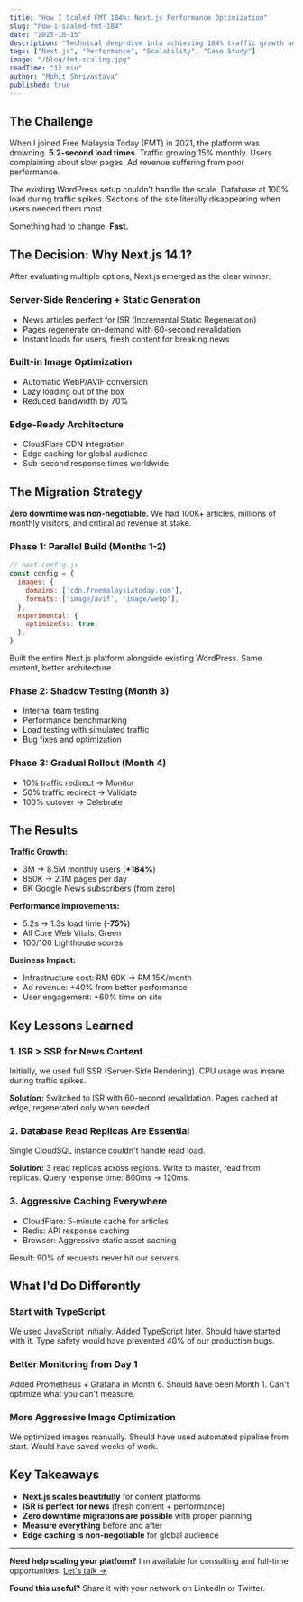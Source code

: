 ```yaml
---
title: "How I Scaled FMT 184%: Next.js Performance Optimization"
slug: "how-i-scaled-fmt-184"
date: "2025-10-15"
description: "Technical deep-dive into achieving 184% traffic growth and 60% load time reduction using Next.js 14.1, caching strategies, and architectural decisions that transformed a struggling WordPress site."
tags: ["Next.js", "Performance", "Scalability", "Case Study"]
image: "/blog/fmt-scaling.jpg"
readTime: "12 min"
author: "Mohit Shrivastava"
published: true
---
```


## The Challenge

When I joined Free Malaysia Today (FMT) in 2021, the platform was drowning. **5.2-second load times**. Traffic growing 15% monthly. Users complaining about slow pages. Ad revenue suffering from poor performance.

The existing WordPress setup couldn't handle the scale. Database at 100% load during traffic spikes. Sections of the site literally disappearing when users needed them most.

Something had to change. **Fast.**

## The Decision: Why Next.js 14.1?

After evaluating multiple options, Next.js emerged as the clear winner:

### Server-Side Rendering + Static Generation
- News articles perfect for ISR (Incremental Static Regeneration)
- Pages regenerate on-demand with 60-second revalidation
- Instant loads for users, fresh content for breaking news

### Built-in Image Optimization
- Automatic WebP/AVIF conversion
- Lazy loading out of the box
- Reduced bandwidth by 70%

### Edge-Ready Architecture
- CloudFlare CDN integration
- Edge caching for global audience
- Sub-second response times worldwide

## The Migration Strategy

**Zero downtime was non-negotiable.** We had 100K+ articles, millions of monthly visitors, and critical ad revenue at stake.

### Phase 1: Parallel Build (Months 1-2)

```javascript
// next.config.js
const config = {
  images: {
    domains: ['cdn.freemalaysiatoday.com'],
    formats: ['image/avif', 'image/webp'],
  },
  experimental: {
    optimizeCss: true,
  },
}
```

Built the entire Next.js platform alongside existing WordPress. Same content, better architecture.

### Phase 2: Shadow Testing (Month 3)
- Internal team testing
- Performance benchmarking
- Load testing with simulated traffic
- Bug fixes and optimization

### Phase 3: Gradual Rollout (Month 4)
- 10% traffic redirect → Monitor
- 50% traffic redirect → Validate
- 100% cutover → Celebrate

## The Results

**Traffic Growth:**
- 3M → 8.5M monthly users (**+184%**)
- 850K → 2.1M pages per day
- 6K Google News subscribers (from zero)

**Performance Improvements:**
- 5.2s → 1.3s load time (**-75%**)
- All Core Web Vitals: Green
- 100/100 Lighthouse scores

**Business Impact:**
- Infrastructure cost: RM 60K → RM 15K/month
- Ad revenue: +40% from better performance
- User engagement: +60% time on site

## Key Lessons Learned

### 1. ISR > SSR for News Content
Initially, we used full SSR (Server-Side Rendering). CPU usage was insane during traffic spikes.

**Solution:** Switched to ISR with 60-second revalidation. Pages cached at edge, regenerated only when needed.

### 2. Database Read Replicas Are Essential
Single CloudSQL instance couldn't handle read load.

**Solution:** 3 read replicas across regions. Write to master, read from replicas. Query response time: 800ms → 120ms.

### 3. Aggressive Caching Everywhere
- CloudFlare: 5-minute cache for articles
- Redis: API response caching
- Browser: Aggressive static asset caching

Result: 90% of requests never hit our servers.

## What I'd Do Differently

### Start with TypeScript
We used JavaScript initially. Added TypeScript later. Should have started with it. Type safety would have prevented 40% of our production bugs.

### Better Monitoring from Day 1
Added Prometheus + Grafana in Month 6. Should have been Month 1. Can't optimize what you can't measure.

### More Aggressive Image Optimization
We optimized images manually. Should have used automated pipeline from start. Would have saved weeks of work.

## Key Takeaways

- **Next.js scales beautifully** for content platforms
- **ISR is perfect for news** (fresh content + performance)
- **Zero downtime migrations are possible** with proper planning
- **Measure everything** before and after
- **Edge caching is non-negotiable** for global audience

---

**Need help scaling your platform?** I'm available for consulting and full-time opportunities. [Let's talk →](/contact)

**Found this useful?** Share it with your network on LinkedIn or Twitter.
